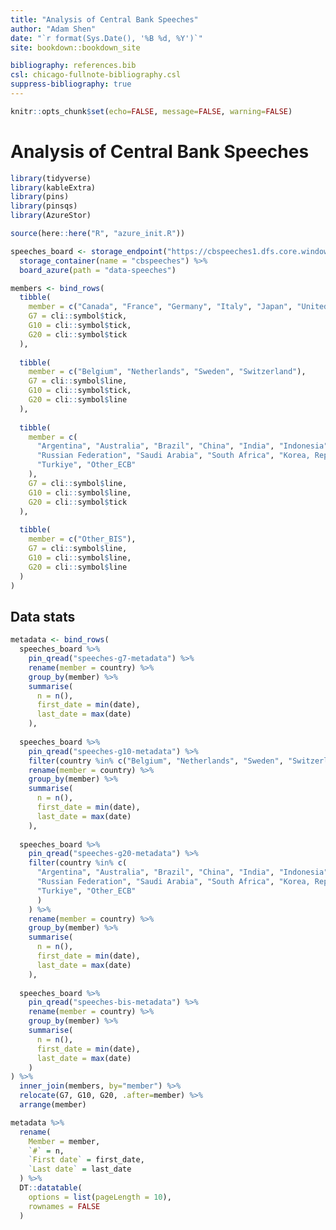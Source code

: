 ```yaml
---
title: "Analysis of Central Bank Speeches"
author: "Adam Shen"
date: "`r format(Sys.Date(), '%B %d, %Y')`"
site: bookdown::bookdown_site

bibliography: references.bib
csl: chicago-fullnote-bibliography.csl
suppress-bibliography: true
---
```


```r
knitr::opts_chunk$set(echo=FALSE, message=FALSE, warning=FALSE)
```

# Analysis of Central Bank Speeches {.unnumbered}

```r
library(tidyverse)
library(kableExtra)
library(pins)
library(pinsqs)
library(AzureStor)

source(here::here("R", "azure_init.R"))

speeches_board <- storage_endpoint("https://cbspeeches1.dfs.core.windows.net/", token=token) %>%
  storage_container(name = "cbspeeches") %>%
  board_azure(path = "data-speeches")
```

```r
members <- bind_rows(
  tibble(
    member = c("Canada", "France", "Germany", "Italy", "Japan", "United Kingdom", "United States"),
    G7 = cli::symbol$tick,
    G10 = cli::symbol$tick,
    G20 = cli::symbol$tick
  ),
  
  tibble(
    member = c("Belgium", "Netherlands", "Sweden", "Switzerland"),
    G7 = cli::symbol$line,
    G10 = cli::symbol$tick,
    G20 = cli::symbol$line
  ),
  
  tibble(
    member = c(
      "Argentina", "Australia", "Brazil", "China", "India", "Indonesia", "Mexico",
      "Russian Federation", "Saudi Arabia", "South Africa", "Korea, Republic of",
      "Turkiye", "Other_ECB"
    ),
    G7 = cli::symbol$line,
    G10 = cli::symbol$line,
    G20 = cli::symbol$tick
  ),
  
  tibble(
    member = c("Other_BIS"),
    G7 = cli::symbol$line,
    G10 = cli::symbol$line,
    G20 = cli::symbol$line
  )
)
```

## Data stats {.unnumbered}

```r
metadata <- bind_rows(
  speeches_board %>%
    pin_qread("speeches-g7-metadata") %>%
    rename(member = country) %>%
    group_by(member) %>%
    summarise(
      n = n(),
      first_date = min(date),
      last_date = max(date)
    ),
  
  speeches_board %>%
    pin_qread("speeches-g10-metadata") %>%
    filter(country %in% c("Belgium", "Netherlands", "Sweden", "Switzerland")) %>%
    rename(member = country) %>%
    group_by(member) %>%
    summarise(
      n = n(),
      first_date = min(date),
      last_date = max(date)
    ),
  
  speeches_board %>%
    pin_qread("speeches-g20-metadata") %>%
    filter(country %in% c(
      "Argentina", "Australia", "Brazil", "China", "India", "Indonesia", "Mexico",
      "Russian Federation", "Saudi Arabia", "South Africa", "Korea, Republic of",
      "Turkiye", "Other_ECB"
      )
    ) %>%
    rename(member = country) %>%
    group_by(member) %>%
    summarise(
      n = n(),
      first_date = min(date),
      last_date = max(date)
    ),
  
  speeches_board %>%
    pin_qread("speeches-bis-metadata") %>%
    rename(member = country) %>%
    group_by(member) %>%
    summarise(
      n = n(),
      first_date = min(date),
      last_date = max(date)
    )
) %>%
  inner_join(members, by="member") %>%
  relocate(G7, G10, G20, .after=member) %>%
  arrange(member)
```

```r
metadata %>%
  rename(
    Member = member,
    `#` = n,
    `First date` = first_date,
    `Last date` = last_date
  ) %>%
  DT::datatable(
    options = list(pageLength = 10),
    rownames = FALSE
  )
```
